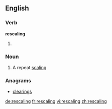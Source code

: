 ==English==

===Verb===
'''rescaling'''

# {{present participle of|rescale}}

===Noun===
{{en-noun}}

# A repeat [[scaling]]

===Anagrams===
* [[clearings#English|clearings]]

[[de:rescaling]]
[[fr:rescaling]]
[[vi:rescaling]]
[[zh:rescaling]]